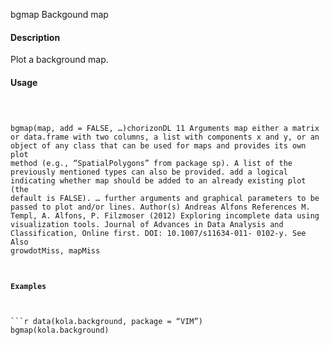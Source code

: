 
bgmap
Backgound map

#### Description 

Plot a background map.

#### Usage 
<pre><code>

bgmap(map, add = FALSE, ...)chorizonDL
11
Arguments
map either a matrix or data.frame with two columns, a list with components x and
y, or an object of any class that can be used for maps and provides its own plot
method (e.g., "SpatialPolygons" from package sp). A list of the previously
mentioned types can also be provided.
add a logical indicating whether map should be added to an already existing plot (the
default is FALSE).
... further arguments and graphical parameters to be passed to plot and/or lines.
Author(s)
Andreas Alfons
References
M. Templ, A. Alfons, P. Filzmoser (2012) Exploring incomplete data using visualization tools.
Journal of Advances in Data Analysis and Classification, Online first. DOI: 10.1007/s11634-011-
0102-y.
See Also
growdotMiss, mapMiss

#### Examples 
```r
data(kola.background, package = "VIM")
bgmap(kola.background)
